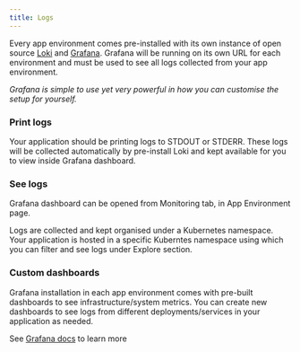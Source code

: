 ```yaml
---
title: Logs
---
```


Every app environment comes pre-installed with its own instance of open source [Loki](https://grafana.com/oss/loki/) and
[Grafana](https://grafana.com/oss/). Grafana will be running on its own URL for each environment and must be used to see
all logs collected from your app environment.

_Grafana is simple to use yet very powerful in how you can customise the setup for yourself._

### Print logs

Your application should be printing logs to STDOUT or STDERR. These logs will be collected automatically by pre-install
Loki and kept available for you to view inside Grafana dashboard.

### See logs

Grafana dashboard can be opened from Monitoring tab, in App Environment page.

Logs are collected and kept organised under a Kubernetes namespace. Your application is hosted in a specific Kuberntes
namespace using which you can filter and see logs under Explore section.

### Custom dashboards

Grafana installation in each app environment comes with pre-built dashboards to see infrastructure/system metrics. You
can create new dashboards to see logs from different deployments/services in your application as needed.

<Info>See [Grafana docs](https://grafana.com/docs/grafana/latest/?pg=oss-graf&plcmt=resources) to learn more</Info>
